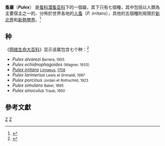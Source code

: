 {{about|蚤科的一個屬|溞屬浮游生物|水蚤}}
{{Automatic taxobox
| taxon = Pulex
| image = PulexIrritans.jpg
| image_caption = 
| authority = [[卡爾·林奈|L.]],1758
}}

'''蚤屬'''（'''''Pulex'''''） 是[[蚤科|蚤科]][[潜蚤亚科|潜蚤亚科]]下的一個屬，其下只有七個種，其中包括以人類為主要宿主之一的、分佈於世界各地的[[人蚤|人蚤]]（''P. irritans''），其他的五個種則局限於[[新北界|新北界]]和[[新熱帶界|新熱帶界]]。<ref>{{cite journal |title=A molecular phylogeny of fleas (Insecta: Siphonaptera): origins and host associations |author=Michael F. Whiting, Alison S. Whiting, Michael W. Hastriter & Katharina Dittmar |journal=[[Cladistics_(journal)|Cladistics]] |volume=24 |year=2008 |pages=1–31 |url=http://darwin.biology.utah.edu/china/PDFs/Fleas12.pdf |doi=10.1111/j.1096-0031.2008.00211.x |access-date=2014-08-18 |archive-date=2009-08-06 |archive-url=https://web.archive.org/web/20090806205441/http://darwin.biology.utah.edu/china/PDFs/Fleas12.pdf |dead-url=no }}</ref>
==种==
《[[网络生命大百科|网络生命大百科]]》显示该属包含七个种：<ref>{{cite web |url=http://eol.org/pages/27668/overview |title=''Pulex'' |work=Encyclopedia of Life |accessdate=8 March 2015 |archive-date=2017-10-12 |archive-url=https://web.archive.org/web/20171012101108/http://eol.org/pages/27668/overview |dead-url=no }}</ref>
*''Pulex alvarezi'' <small>Barrera, 1955</small>
*''Pulex echidnophagoides'' <small>(Wagner, 1933)</small>
*''[[Pulex_irritans|Pulex irritans]]'' <small>[[Carl_Linnaeus|Linnaeus]], [[自然系统第十版|1758]]</small>
*''Pulex larimerius'' <small>Lewis et Grimaldi, 1997</small>
*''Pulex porcinus'' <small>Jordan et Rothschild, 1923</small>
*''Pulex simulans'' <small>Baker, 1895</small>
*''Pulex sinoculus'' <small>Traub, 1950</small>
==參考文獻==
{{reflist}}
{{Taxonbar|from=Q2120770}}

[[Category:跳蚤|Z]]
[[Category:卡尔·林奈命名的生物分类|Z]]